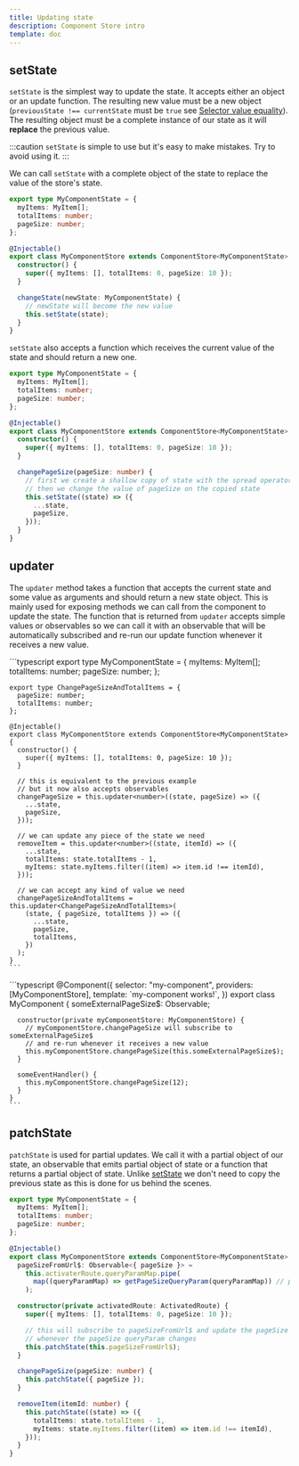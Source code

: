 ```yaml
---
title: Updating state
description: Component Store intro
template: doc
---
```



## setState

`setState` is the simplest way to update the state. It accepts either an object or an update function. The resulting new value must be a new object (`previousState !== currentState` must be `true` see [Selector value equality](component-store/reading-state/#selector-value-equality)). The resulting object must be a complete instance of our state as it will **replace** the previous value.

:::caution
`setState` is simple to use but it's easy to make mistakes. Try to avoid using it.
:::

We can call `setState` with a complete object of the state to replace the value of the store's state.

```typescript
export type MyComponentState = {
  myItems: MyItem[];
  totalItems: number;
  pageSize: number;
};

@Injectable()
export class MyComponentStore extends ComponentStore<MyComponentState> {
  constructor() {
    super({ myItems: [], totalItems: 0, pageSize: 10 });
  }

  changeState(newState: MyComponentState) {
    // newState will become the new value
    this.setState(state);
  }
}
```

`setState` also accepts a function which receives the current value of the state and should return a new one.

```typescript
export type MyComponentState = {
  myItems: MyItem[];
  totalItems: number;
  pageSize: number;
};

@Injectable()
export class MyComponentStore extends ComponentStore<MyComponentState> {
  constructor() {
    super({ myItems: [], totalItems: 0, pageSize: 10 });
  }

  changePageSize(pageSize: number) {
    // first we create a shallow copy of state with the spread operator
    // then we change the value of pageSize on the copied state
    this.setState((state) => ({
      ...state,
      pageSize,
    }));
  }
}
```

## updater

The `updater` method takes a function that accepts the current state and some value as arguments and should return a new state object. This is mainly used for exposing methods we can call from the component to update the state. The function that is returned from `updater` accepts simple values or observables so we can call it with an observable that will be automatically subscribed and re-run our update function whenever it receives a new value.

<Tabs>
  <TabItem label="my-component.store.ts">
    ```typescript
    export type MyComponentState = {
      myItems: MyItem[];
      totalItems: number;
      pageSize: number;
    };
    
    export type ChangePageSizeAndTotalItems = {
      pageSize: number;
      totalItems: number;
    };
    
    @Injectable()
    export class MyComponentStore extends ComponentStore<MyComponentState> {
      constructor() {
        super({ myItems: [], totalItems: 0, pageSize: 10 });
      }
    
      // this is equivalent to the previous example
      // but it now also accepts observables
      changePageSize = this.updater<number>((state, pageSize) => ({
        ...state,
        pageSize,
      }));
    
      // we can update any piece of the state we need
      removeItem = this.updater<number>((state, itemId) => ({
        ...state,
        totalItems: state.totalItems - 1,
        myItems: state.myItems.filter((item) => item.id !== itemId),
      }));
    
      // we can accept any kind of value we need
      changePageSizeAndTotalItems = this.updater<ChangePageSizeAndTotalItems>(
        (state, { pageSize, totalItems }) => ({
          ...state,
          pageSize,
          totalItems,
        })
      );
    }
    ```
  </TabItem>
  <TabItem label="my-component.component.ts">
    ```typescript
    @Component({
      selector: "my-component",
      providers: [MyComponentStore],
      template: `my-component works!`,
    })
    export class MyComponent {
      someExternalPageSize$: Observable<number>;
    
      constructor(private myComponentStore: MyComponentStore) {
        // myComponentStore.changePageSize will subscribe to someExternalPageSize$
        // and re-run whenever it receives a new value
        this.myComponentStore.changePageSize(this.someExternalPageSize$);
      }
    
      someEventHandler() {
        this.myComponentStore.changePageSize(12);
      }
    }
    ```
  </TabItem>
</Tabs>

## patchState

`patchState` is used for partial updates. We call it with a partial object of our state, an observable that emits partial object of state or a function that returns a partial object of state. Unlike [setState](#setstate) we don't need to copy the previous state as this is done for us behind the scenes.

```typescript
export type MyComponentState = {
  myItems: MyItem[];
  totalItems: number;
  pageSize: number;
};

@Injectable()
export class MyComponentStore extends ComponentStore<MyComponentState> {
  pageSizeFromUrl$: Observable<{ pageSize }> =
    this.activaterRoute.queryParamMap.pipe(
      map((queryParamMap) => getPageSizeQueryParam(queryParamMap)) // pseudocode
    );

  constructor(private activatedRoute: ActivatedRoute) {
    super({ myItems: [], totalItems: 0, pageSize: 10 });

    // this will subscribe to pageSizeFromUrl$ and update the pageSize
    // whenever the pageSize queryParam changes
    this.patchState(this.pageSizeFromUrl$);
  }

  changePageSize(pageSize: number) {
    this.patchState({ pageSize });
  }

  removeItem(itemId: number) {
    this.patchState((state) => ({
      totalItems: state.totalItems - 1,
      myItems: state.myItems.filter((item) => item.id !== itemId),
    }));
  }
}
```
